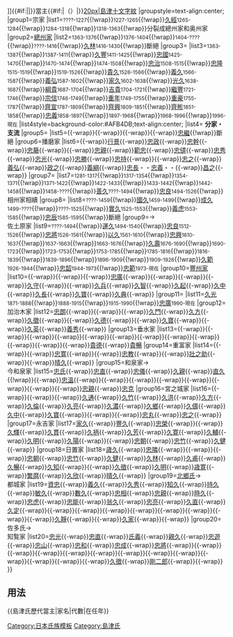 {{Navbox
|name=島津氏歷代當主
|title=[[file:Japanese Crest maru ni jyuji.svg|20px|丸中十字紋]][[島津氏|{{#if:{{{1|}}}|{{{1|}}}|島津氏}}]]{{#if:{{{2|}}}|{{{2|}}}|}}當主{{#if:{{{3|}}}|（{{{3|}}}）|}}[[file:Japanese Crest Simazu Jyumonnji.svg|20px|島津十文字紋]]
|groupstyle=text-align:center;
|group1=宗家
|list1={{tsl|ja|島津忠久||忠久}}<small>????-1227</small>{{!wrap}}{{tsl|ja|島津忠時||忠時}}<small>1227-1265</small>{{!wrap}}[[島津久經|久經]]<small>1265-1284</small>{{!wrap}}{{tsl|ja|島津忠宗||忠宗}}<small>1284-1318</small>{{!wrap}}{{tsl|ja|島津貞久||貞久}}<small>1318-1363</small>{{!wrap}}分裂成總州家和奥州家
|group2=[[總州家 (島津氏)|總州家]]
|list2={{tsl|ja|島津師久||師久}}<small>1363-1376</small>{{!wrap}}{{tsl|ja|島津伊久||伊久}}<small>1376-1404</small>{{!wrap}}{{tsl|ja|島津守久||守久}}<small>1404-????</small>{{!wrap}}{{tsl|ja|島津久世||久世}}<small>????-1416</small>{{!wrap}}[[島津久林|久林]]<small>1416-1430</small>{{!wrap}}斷絕
|group3={{tsl|ja|奥州家 (島津氏)||奥州家}}
|list3={{tsl|ja|島津氏久||氏久}}<small>1363-1387</small>{{!wrap}}{{tsl|ja|島津元久||元久}}<small>1387-1411</small>{{!wrap}}[[島津久豐|久豐]]<small>1411-1425</small>{{!wrap}}[[島津忠國|忠國]]<small>1425-1470</small>{{!wrap}}{{tsl|ja|島津立久||立久}}<small>1470-1474</small>{{!wrap}}{{tsl|ja|島津忠昌||忠昌}}<small>1474-1508</small>{{!wrap}}[[島津忠治|忠治]]<small>1508-1515</small>{{!wrap}}[[島津忠隆|忠隆]]<small>1515-1519</small>{{!wrap}}{{tsl|ja|島津勝久||勝久}}<small>1519-1526</small>{{!wrap}}[[島津貴久|貴久]]<small>1526-1566</small>{{!wrap}}[[島津義久|義久]]<small>1566-1587</small>{{!wrap}}[[島津義弘|義弘]]<small>1587-1602</small>{{!wrap}}[[岛津忠恒|家久]]<small>1602-1638</small>{{!wrap}}[[島津光久|光久]]<small>1638-1687</small>{{!wrap}}[[島津綱貴|綱貴]]<small>1687-1704</small>{{!wrap}}[[島津吉貴|吉貴]]<small>1704-1721</small>{{!wrap}}[[島津繼豐|繼豐]]<small>1721-1746</small>{{!wrap}}[[島津宗信|宗信]]<small>1746-1749</small>{{!wrap}}[[島津重年|重年]]<small>1749-1755</small>{{!wrap}}[[島津重豪|重豪]]<small>1755-1787</small>{{!wrap}}[[島津齊宣|齊宣]]<small>1787-1809</small>{{!wrap}}[[島津齊興|齊興]]<small>1809-1851</small>{{!wrap}}[[島津齊彬|齊彬]]<small>1851-1858</small>{{!wrap}}[[島津忠義|忠義]]<small>1858-1897</small>{{!wrap}}{{tsl|ja|島津忠重||忠重}}<small>1897-1968</small>{{!wrap}}{{tsl|ja|島津忠秀||忠秀}}<small>1968-1996</small>{{!wrap}}{{tsl|ja|島津修久||修久}}<small>1996-現在</small>
|list4style=background-color:#AFB4DB;text-align:center;
|list4= '''分家・支流'''
|group5={{tsl|ja|越前家 (島津氏)||越前家}}
|list5={{tsl|ja|島津忠綱||忠綱}}{{-wrap}}{{tsl|ja|島津忠景||忠景}}{{-wrap}}{{tsl|ja|島津忠宗 (越前家)||忠宗}}{{-wrap}}{{tsl|ja|島津忠秀 (越前家)||忠秀}}{{-wrap}}[[島津忠繼|忠繼]]{{!wrap}}斷絕
|group6=播磨家
|list6={{tsl|ja|島津忠行||忠行}}{{-wrap}}[[島津行景|行景]]{{-wrap}}[[島津忠政|忠政]]{{-wrap}}[[島津忠幹|忠幹]]{{-wrap}}[[島津忠藤|忠藤]]{{-wrap}}{{tsl|ja|島津忠兼 (播磨家)||忠兼}}{{-wrap}}[[島津忠親 (播磨家)|忠親]]{{-wrap}}[[島津範忠|範忠]]{{-wrap}}[[島津忠儙|忠儙]]{{-wrap}}[[島津忠秀 (播磨家)|忠秀]]{{-wrap}}[[島津忠光|忠光]]{{-wrap}}[[島津忠勝|忠勝]]{{-wrap}}[[島津忠持 (播磨家)|忠持]]{{-wrap}}{{tsl|ja|島津忠長 (播磨家)||忠長}}{{-wrap}}[[島津忠之|忠之]]{{-wrap}}[[島津義弘 (播磨家)|義弘]]{{-wrap}}[[島津政之|政之]]{{-wrap}}[[島津義綱|義綱]]{{-wrap}}[[島津忠長 (播磨家第20代當主)|忠長]]・・[[島津忠義 (播磨家)|忠義]]・・{{tsl|ja|島津信夫||信夫}}{{-wrap}}[[島津昌之|昌之]]{{-wrap}}
|group7={{tsl|ja|伊作家||伊作家}}
|list7={{tsl|ja|島津久長||久長}}<small>1281-1317</small>{{!wrap}}{{tsl|ja|島津宗久||宗久}}<small>1317-1354</small>{{!wrap}}{{tsl|ja|島津親忠||親忠}}<small>1354-1371</small>{{!wrap}}{{tsl|ja|島津久義||久義}}<small>1371-1422</small>{{!wrap}}{{tsl|ja|島津勝久 (伊作家)||勝久}}<small>1422-1433</small>{{!wrap}}{{tsl|ja|島津教久||教久}}<small>1433-1442</small>{{!wrap}}{{tsl|ja|島津犬安丸||犬安丸}}<small>1442-1458</small>{{!wrap}}{{tsl|ja|島津久逸||久逸}}<small>1458-????</small>{{!wrap}}[[島津善久|善久]]<small>????-1494</small>{{!wrap}}[[島津忠良|忠良]]<small>1494-1526</small>{{!wrap}}相州家相續
|group8={{tsl|ja|薩州家||薩州家}}
|list8={{tsl|ja|島津用久||用久}}<small>????-1459</small>{{!wrap}}[[島津國久|國久]]<small>1459-1499</small>{{!wrap}}[[島津成久|成久]]<small>1499-????</small>{{!wrap}}{{tsl|ja|島津忠興 (薩州家)||忠興}}<small>????-1525</small>{{!wrap}}[[島津實久|實久]]<small>1525-1553</small>{{!wrap}}[[島津義虎|義虎]]<small>1553-1585</small>{{!wrap}}[[島津忠辰|忠辰]]<small>1585-1595</small>{{!wrap}}斷絕
|group9={{tsl|ja|相州家||相州家}}→<br />佐土原家
|list9={{tsl|ja|島津友久||友久}}<small>????-1494</small>{{!wrap}}[[島津運久|運久]]<small>1494-1540</small>{{!wrap}}[[島津忠良|忠良]]<small>1512-1526</small>{{!wrap}}[[島津忠將|忠將]]<small>1526-1561</small>{{!wrap}}[[島津以久|以久]]<small>1561-1610</small>{{!wrap}}[[島津忠興|忠興]]<small>1610-1637</small>{{!wrap}}{{tsl|ja|島津久雄||久雄}}<small>1637-1663</small>{{!wrap}}{{tsl|ja|島津忠高||忠高}}<small>1663-1676</small>{{!wrap}}[[島津久壽|久壽]]<small>1676-1690</small>{{!wrap}}{{tsl|ja|島津惟久||惟久}}<small>1690-1723</small>{{!wrap}}{{tsl|ja|島津忠雅||忠雅}}<small>1723-1753</small>{{!wrap}}{{tsl|ja|島津久柄||久柄}}<small>1753-1785</small>{{!wrap}}{{tsl|ja|島津忠持||忠持}}<small>1785-1816</small>{{!wrap}}{{tsl|ja|島津忠徹||忠徹}}<small>1816-1839</small>{{!wrap}}{{tsl|ja|島津忠寛||忠寛}}<small>1839-1896</small>{{!wrap}}{{tsl|ja|島津忠亮||忠亮}}<small>1896-1909</small>{{!wrap}}{{tsl|ja|島津忠麿||忠麿}}<small>1909-1926</small>{{!wrap}}[[島津久範|久範]]<small>1926-1944</small>{{!wrap}}[[島津忠韶|忠韶]]<small>1944-1973</small>{{!wrap}}[[島津忠範|忠範]]<small>1973-現在</small>
|group10=[[豐州家]]
|list10={{tsl|ja|島津季久||季久}}{{-wrap}}{{tsl|ja|島津忠廉||忠廉}}{{-wrap}}{{tsl|ja|島津忠朝||忠朝}}{{-wrap}}[[島津忠廣 (豐州家)|忠廣]]{{-wrap}}{{tsl|ja|島津忠親||忠親}}{{-wrap}}{{tsl|ja|島津朝久||朝久}}{{-wrap}}{{tsl|ja|島津久賀||久賀}}{{-wrap}}[[島津久守|久守]]{{-wrap}}{{tsl|ja|島津久邦||久邦}}{{-wrap}}[[島津久兵|久兵]]{{-wrap}}[[島津久智|久智]]{{-wrap}}[[島津久起|久起]]{{-wrap}}[[島津久中|久中]]{{-wrap}}[[島津久長 (豐州家)|久長]]{{-wrap}}[[島津久寶 (豐州家)|久寶]]{{-wrap}}[[島津久典 (豐州家)|久典]]{{-wrap}}
|group11={{tsl|ja|玉里島津家||玉里家}}
|list11=[[岛津久光|久光]]<small>1871-1888</small>{{!wrap}}{{tsl|ja|島津忠濟||忠濟}}<small>1888-1915</small>{{!wrap}}{{tsl|ja|島津忠承||忠承}}<small>1915-1990</small>{{!wrap}}[[島津忠廣 (玉里家)|忠廣]]<small>1990-現在</small>
|group12=加治木家
|list12=[[島津忠朗|忠朗]]{{-wrap}}{{tsl|ja|島津久薫||久薫}}{{-wrap}}{{tsl|ja|島津久季||久季}}{{-wrap}}[[島津重年|久門]]{{-wrap}}[[島津重豪|久方]]{{-wrap}}[[島津久徵|久徵]]{{-wrap}}{{tsl|ja|島津久照||久照}}{{-wrap}}[[島津久德 (加治木家)|久德]]{{-wrap}}{{tsl|ja|島津久長 (加治木家)||久長}}{{-wrap}}[[島津久寶 (加治木家)|久寶]]{{-wrap}}{{tsl|ja|島津久賢||久賢}}{{-wrap}}[[島津久英|久英]]{{-wrap}}[[島津義秀|義秀]]{{-wrap}}
|group13=垂水家
|list13={{tsl|ja|島津彰久||彰久}}{{-wrap}}{{tsl|ja|島津久信||久信}}{{-wrap}}{{tsl|ja|島津久敏||久敏}}{{-wrap}}{{tsl|ja|島津忠紀||忠紀}}{{-wrap}}{{tsl|ja|島津久治 (垂水家)||久治}}{{-wrap}}{{tsl|ja|島津忠直 (垂水家)||忠直}}{{-wrap}}{{tsl|ja|島津貴儔||貴儔}}{{-wrap}}{{tsl|ja|島津貴澄||貴澄}}{{-wrap}}{{tsl|ja|島津貴品||貴品}}{{-wrap}}{{tsl|ja|島津貴柄||貴柄}}{{-wrap}}{{tsl|ja|島津貴典||貴典}}{{-wrap}}{{tsl|ja|島津貴敦||貴敦}}{{-wrap}}[[島津貴德|貴德]]{{-wrap}}[[島津貴暢|貴暢]]
|group14=重富家
|list14={{tsl|ja|島津忠紀||忠紀}}{{-wrap}}{{tsl|ja|島津忠救||忠救}}{{-wrap}}[[島津忠寛 (重富家)|忠寛]]{{-wrap}}{{tsl|ja|島津忠公||忠公}}{{-wrap}}[[岛津久光|忠教]]{{-wrap}}{{tsl|ja|島津珍彦||珍彦}}{{-wrap}}[[島津壯之助|壯之助]]{{-wrap}}{{tsl|ja|島津忠彦||忠彦}}{{-wrap}}[[島津晴久|晴久]]{{-wrap}}
|group15=和泉家→<br />今和泉家
|list15=[[島津忠氏|忠氏]]{{-wrap}}[[島津忠直 (和泉家)|忠直]]{{-wrap}}[[島津忠儀|忠儀]]{{-wrap}}[[島津久親|久親]]{{-wrap}}[[島津直久|直久]]{{!wrap}}{{tsl|ja|島津忠卿||忠卿}}{{-wrap}}[[島津忠溫|忠溫]]{{-wrap}}{{tsl|ja|島津忠厚||忠厚}}{{-wrap}}{{tsl|ja|島津忠喬||忠喬}}{{-wrap}}{{tsl|ja|島津忠剛||忠剛}}{{-wrap}}{{tsl|ja|島津忠冬||忠冬}}{{-wrap}}{{tsl|ja|島津忠敬||忠敬}}{{-wrap}}{{tsl|ja|島津忠欽||忠欽}}{{-wrap}}{{tsl|ja|島津隼彦||隼彦}}{{-wrap}}[[島津忠親 (今和泉家)|忠親]]{{-wrap}}[[島津忠克|忠克]]
|group16=宮之城家
|list16={{tsl|ja|島津尚久||尚久}}{{-wrap}}{{tsl|ja|島津忠長||忠長}}{{-wrap}}{{tsl|ja|島津久元||久元}}{{-wrap}}[[島津久通|久通]]{{-wrap}}[[島津久竹|久竹]]{{-wrap}}[[島津久洪|久洪]]{{-wrap}}[[島津重豪|久方]]{{-wrap}}[[島津久倫 (宮之城家)|久倫]]{{-wrap}}[[島津久亮|久亮]]{{-wrap}}[[島津久濃|久濃]]{{-wrap}}[[島津久鄉|久鄉]]{{-wrap}}[[島津久儔|久儔]]{{-wrap}}[[島津久中|久中]]{{-wrap}}[[島津久寶 (宮之城家)|久寶]]{{-wrap}}{{tsl|ja|島津久治||久治}}{{-wrap}}{{tsl|ja|島津長丸||長丸}}{{-wrap}}[[島津忠丸|忠丸]]{{-wrap}}[[島津忠之 (宮之城家)|忠之]]{{-wrap}}
|group17=永吉家
|list17=[[島津家久|家久]]{{-wrap}}[[島津豐久|豐久]]{{-wrap}}[[島津忠榮|忠榮]]{{-wrap}}{{tsl|ja|島津久雄 (永吉島津家)||久雄}}{{-wrap}}[[島津久輝|久輝]]{{-wrap}}[[島津久貫|久貫]]{{-wrap}}[[島津久抦|久抦]]{{-wrap}}[[島津久芳|久芳]]{{-wrap}}[[島津久寛|久寛]]{{-wrap}}[[島津久輔|久輔]]{{-wrap}}[[島津久明 (永吉家)|久明]]{{-wrap}}[[島津久陽|久陽]]{{-wrap}}{{tsl|ja|島津久敬||久敬}}{{-wrap}}[[島津忠朝 (永吉家)|忠朝]]{{-wrap}}[[島津忠竹|忠竹]]{{-wrap}}[[島津久健|久健]]{{-wrap}}
|group18=日置家
|list18=[[島津歲久|歳久]]{{-wrap}}[[島津忠鄰|忠隣]]{{-wrap}}{{tsl|ja|島津常久||常久}}{{-wrap}}{{tsl|ja|島津久慶||久慶}}{{-wrap}}[[島津忠朝 (日置家)|忠朝]]{{-wrap}}[[島津忠竹|忠竹]]{{-wrap}}[[島津久健|久健]]{{-wrap}}[[島津久林 (日置家)|久林]]{{-wrap}}[[島津久甫|久甫]]{{-wrap}}[[島津久暢|久暢]]{{-wrap}}[[島津久知|久知]]{{-wrap}}{{tsl|ja|島津久風||久風}}{{-wrap}}[[島津久徵 (日置家)|久徵]]{{-wrap}}[[島津久明 (日置家)|久明]]{{-wrap}}[[島津歳寛|歳寛]]{{-wrap}}[[島津繁麿|繁麿]]{{-wrap}}[[島津久欣|久欣]]{{-wrap}}[[島津晴久|晴久]]{{-wrap}}
|group19=[[北鄉氏]]→<br />都城家
|list19=[[北鄉資忠|資忠]]{{-wrap}}[[北鄉義久|義久]]{{-wrap}}[[北鄉久秀|久秀]]{{-wrap}}[[北鄉知久|知久]]{{-wrap}}[[北鄉持久|持久]]{{-wrap}}[[北鄉敏久|敏久]]{{-wrap}}[[北鄉數久|數久]]{{-wrap}}[[北鄉忠相|忠相]]{{-wrap}}[[北鄉忠親|忠親]]{{-wrap}}[[北鄉時久|時久]]{{-wrap}}[[北鄉忠虎|忠虎]]{{-wrap}}[[北鄉忠能|忠能]]{{-wrap}}[[北鄉翁久|翁久]]{{-wrap}}[[北鄉忠亮|忠亮]]{{-wrap}}[[北鄉久直|久直]]{{-wrap}}[[北鄉久定|久定]]{{-wrap}}{{tsl|ja|島津忠長 (都城島津氏)||忠長}}{{-wrap}}{{tsl|ja|島津久理||久理}}{{-wrap}}{{tsl|ja|島津久龍||久龍}}{{-wrap}}{{tsl|ja|島津久茂||久茂}}{{-wrap}}{{tsl|ja|島津久般||久般}}{{-wrap}}{{tsl|ja|島津久倫||久倫}}{{-wrap}}{{tsl|ja|島津久統||久統}}{{-wrap}}{{tsl|ja|島津久本||久本}}{{-wrap}}[[島津久靜|久靜]]{{-wrap}}{{tsl|ja|島津久寛 (都城島津氏)||久寛}}{{-wrap}}[[島津久家|久家]]{{-wrap}}{{tsl|ja|島津久厚||久厚}}{{-wrap}}
|group20=佐多氏→<br />知覧家
|list20=[[佐多忠光|忠光]]{{-wrap}}[[佐多忠直|忠直]]{{-wrap}}[[佐多氏義|氏義]]{{-wrap}}[[佐多親久|親久]]{{-wrap}}[[佐多忠遊|忠遊]]{{-wrap}}[[佐多忠山|忠山]]{{-wrap}}[[佐多忠和|忠和]]{{-wrap}}[[佐多忠成|忠成]]{{-wrap}}[[佐多忠將|忠將]]{{-wrap}}{{tsl|ja|佐多久政||久政}}{{-wrap}}{{tsl|ja|佐多久慶||久慶}}{{-wrap}}{{tsl|ja|佐多忠充||忠充}}{{-wrap}}{{tsl|ja|佐多忠治||忠治}}{{-wrap}}{{tsl|ja|佐多久孝||久孝}}{{-wrap}}{{tsl|ja|佐多久利||久利}}{{-wrap}}{{tsl|ja|島津久逵||久逵}}{{-wrap}}{{tsl|ja|島津久豪||久豪}}{{-wrap}}{{tsl|ja|島津久峰||久峰}}{{-wrap}}{{tsl|ja|島津久邦||久邦}}{{-wrap}}{{tsl|ja|島津久典||久典}}{{-wrap}}{{tsl|ja|島津久福||久福}}{{-wrap}}[[島津久徵 (知覧家)|久徵]]{{-wrap}}[[島津剛二郎|剛二郎]]{{-wrap}}{{tsl|ja|島津忠弘||忠弘}}{{-wrap}}
}}<noinclude>
==用法==
<nowiki>{{島津氏歷代當主|家名|代數|在任年}}</nowiki>
[[Category:日本氏族模板]]
[[Category:島津氏]]
</noinclude>